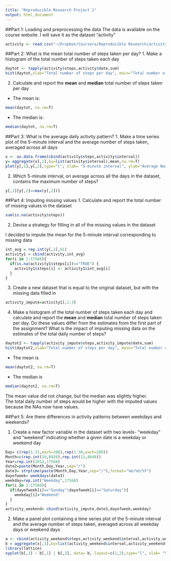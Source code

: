 ```yaml
---
title: "Reproducible Research Project 1"
output: html_document
---
```

##Part 1: Loading and preprocessing the data
The data is available on the course website. I will save it as the dataset "activity"
```r
activity <- read.csv("~/Dropbox/Coursera/Reproducible Research/activity.csv", sep=",")
```  
  

##Part 2: What is the mean total number of steps taken per day?
1. Make a histogram of the total number of steps taken each day

```r
daytot <- tapply(activity$steps,activity$date,sum)
hist(daytot,xlab="Total number of steps per day", main="Total number of steps per day")
```  

2. Calculate and report the **mean** and **median** total number of steps taken per day

- The mean is:
```r
mean(daytot, na.rm=T)
```

- The median is:
```r
median(daytot, na.rm=T)
```


##Part 3: What is the average daily activity pattern?
1. Make a time series plot of the 5-minute interval and the average number of steps taken, averaged across all days
 
```r
x <- as.data.frame(cbind(activity$steps,activity$interval))
y= aggregate(x[,1],by=list(activity$interval),mean,na.rm=T)
plot(y[,1],y[,2],type="l", xlab= "5-minute interval", ylab="Average Number of Steps", main="Average Daily Activity Pattern")
```

2. Which 5-minute interval, on average across all the days in the dataset, contains the  maximum number of steps?
```r
y[,1][y[,2]==max(y[,2])]
```


##Part 4: Imputing missing values
1. Calculate and report the total number of missing values in the dataset
```r
sum(is.na(activity$steps))
```

2. Devise a strategy for filling in all of the missing values in the dataset 
  
  I decided to impute the mean for the 5-minute interval corresponding to missing data
```r
int_avg = rep.int(y[,2],61)
activity1 = cbind(activity,int_avg)
for(i in 1:17568){
  if(is.na(activity1$steps[i])=="TRUE") {
    activity1$steps[i] <- activity1$int_avg[i]
  } 
}
```

3. Create a new dataset that is equal to the original dataset, but with the missing data filled in
```r
activity_impute=activity1[,1:3]
```

4. Make a histogram of the total number of steps taken each day and calculate and report the **mean** and **median** total number of steps taken per day. Do these values differ from the estimates from the first part of the assignment? What is the impact of imputing missing data on the estimates of the total daily number of steps?

```r
daytot2 <- tapply(activity_impute$steps,activity_impute$date,sum)
hist(daytot2,xlab="Total number of steps per day", main="Total number of steps per day using imputed data")
```  

- The mean is
```r
mean(daytot2, na.rm=T)
```  
- The median is
```r
median(daytot2, na.rm=T)
```

  The mean value did not change, but the median was slightly higher.   
  The total daily number of steps would be higher with the imputed values because the NAs now have values. 
  

##Part 5: Are there differences in activity patterns between weekdays and weekends?

1. Create a new factor variable in the dataset with two levels- "weekday" and "weekend" indicating whether a given date is a weekday or weekend day

```r
Day= c(rep(1:31,each=288),rep(1:30,each=288))
Month=c(rep.int(10,8928),rep.int(11,8640))
Year=rep.int(2012,17568)
date2=paste(Month,Day,Year,sep="/")
date3= strptime(paste(Month,Day,Year,sep="/"),format="%m/%d/%Y")
dayofweek= weekdays(date3)
weekday=rep.int("Weekday",17568)
for(i in 1:17568){
  if(dayofweek[i]=="Sunday"|dayofweek[i]=="Saturday"){
    weekday[i]="Weekend"
  }
}
activity_weekend= cbind(activity_impute,date3,dayofweek,weekday)
```

2. Make a panel plot containing a time series plot of the 5-minute interval and the average number of steps taken, averaged across all weekday days or weekend days

```r
a <- cbind(activity_weekend$steps,activity_weekend$interval,activity_weekend$weekday)
b = aggregate(x[,1],by=list(activity_weekend$interval,activity_weekend$weekday),mean,na.rm=T)
library(lattice)
xyplot(b[,3] ~ b[,1] | b[,2], data= b, layout=c(1,2),type="l", xlab= "5-minute interval", ylab="Average Number of Steps", main="Average Activity Pattern for Weekends vs Weekdays")
```
